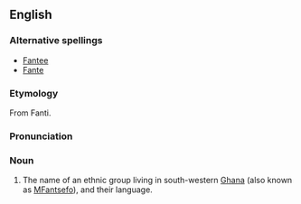 ==English==
{{wikipedia}}
===Alternative spellings===
*[[Fantee]]
*[[Fante]]

===Etymology===
From Fanti.

===Pronunciation===
{{IPA|/ˈfænti/}}

===Noun===
{{en-noun}}

# The name of an ethnic group living in south-western [[Ghana]] (also known as [[MFantsefo]]), and their language.